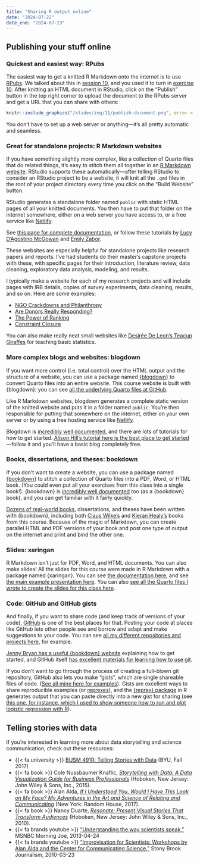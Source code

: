 ```yaml
---
title: "Sharing R output online"
date: "2024-07-22"
date_end: "2024-07-23"
---
```


## Publishing your stuff online

### Quickest and easiest way: RPubs

The easiest way to get a knitted R Markdown onto the internet is to use [RPubs](https://rpubs.com/). We talked about this in [session 10](/slides/10-slides.html#sharing-content), and you used it to turn in [exercise 10](/assignment/10-exercise.qmd). After knitting an HTML document in RStudio, click on the "Publish" button in the top right corner to upload the document to the RPubs server and get a URL that you can share with others:

```r
knitr::include_graphics("/slides/img/11/publish-document.png", error = FALSE)
```

You don't have to set up a web server or anything—it's all pretty automatic and seamless.


### Great for standalone projects: R Markdown websites

If you have something slightly more complex, like a collection of Quarto files that do related things, it's easy to stitch them all together in an [R Markdown website](https://rmarkdown.rstudio.com/lesson-13.html). RStudio supports these automatically—after telling RStudio to consider an RStudio project to be a website, it will knit all the `.qmd` files in the root of your project directory every time you click on the "Build Website" button. 

RStudio generates a standalone folder named `public` with static HTML pages of all your knitted documents. You then have to put that folder on the internet somewhere, either on a web server you have access to, or a free service like [Netlify](https://www.netlify.com/).

See [this page for complete documentation](https://bookdown.org/yihui/rmarkdown/rmarkdown-site.html), or follow these tutorials by [Lucy D'Agostino McGowan](https://livefreeordichotomize.com/2017/08/08/how-to-make-an-rmarkdown-website/) and [Emily Zabor](https://www.emilyzabor.com/tutorials/rmarkdown_websites_tutorial.html).

These websites are especially helpful for standalone projects like research papers and reports. I've had students do their master's capstone projects with these, with specific pages for their introduction, literature review, data cleaning, exploratory data analysis, modeling, and results.

I typically make a website for each of my research projects and will include pages with IRB details, copies of survey experiments, data cleaning, results, and so on. Here are some examples:

- [NGO Crackdowns and Philanthropy](https://stats.andrewheiss.com/ngo-crackdowns-philanthropy/)
- [Are Donors Really Responding?](https://stats.andrewheiss.com/donors-ngo-restrictions/)
- [The Power of Ranking](https://stats.andrewheiss.com/edb-social-pressure/)
- [Constraint Closure](https://stats.andrewheiss.com/constraint-closure/)

You can also make really neat small websites like [Desirée De Leon's Teacup Giraffes](https://tinystats.github.io/teacups-giraffes-and-statistics/index.html) for teaching basic statistics.


### More complex blogs and websites: blogdown

If you want more control (i.e. total control) over the HTML output and the structure of a website, you can use a package named [{blogdown}](https://bookdown.org/yihui/blogdown/structure-of-the-book.html) to convert Quarto files into an entire website. This course website is built with {blogdown}: you can see [all the underlying Quarto files at GitHub](https://github.com/andrewheiss/datavizm20.classes.andrewheiss.com).

Like R Markdown websites, blogdown generates a complete static version of the knitted website and puts it in a folder named `public`. You're then responsible for putting that somewhere on the internet, either on your own server or by using a free hosting service like [Netlify](https://www.netlify.com/).

Blogdown is [incredibly well documented](https://bookdown.org/yihui/blogdown/), and there are lots of tutorials for how to get started. [Alison Hill's tutorial here is the best place to get started](https://alison.rbind.io/post/2017-06-12-up-and-running-with-blogdown/)—follow it and you'll have a basic blog completely free.


### Books, dissertations, and theses: bookdown

If you don't want to create a website, you can use a package named [{bookdown}](https://bookdown.org/) to stitch a collection of Quarto files into a PDF, Word, or HTML book. (You could even put all your exercises from this class into a single book!). {bookdown} is [incredibly well documented](https://bookdown.org/yihui/bookdown/) too (as a {bookdown} book), and you can get familiar with it fairly quickly. 

[Dozens of real-world books](https://bookdown.org/home/archive/), dissertations, and theses have been written with {bookdown}, including both [Claus Wilke's](https://clauswilke.com/dataviz/) and [Kieran Healy's](https://socviz.co/) books from this course. Because of the magic of Markdown, you can create parallel HTML and PDF versions of your book and post one type of output on the internet and print and bind the other one.


### Slides: xaringan

R Markdown isn't just for PDF, Word, and HTML documents. You can also make slides! All the slides for this course were made in R Markdown with a package named {xaringan}. You can see [the documentation here](https://bookdown.org/yihui/rmarkdown/xaringan.html), and see [the main example presentation here](https://slides.yihui.org/xaringan/). You can also [see all the Quarto files I wrote to create the slides for this class here](https://github.com/andrewheiss/datavizs24.classes.andrewheiss.com/tree/main/slides).


### Code: GitHub and GitHub gists

And finally, if you want to share code (and keep track of versions of your code), [GitHub](https://github.com/) is one of the best places for that. Posting your code at places like GitHub lets other people see and borrow and adapt and make suggestions to your code. You can see [all my different repositories and projects here](https://github.com/andrewheiss/), for example.

[Jenny Bryan has a useful {bookdown} website](https://happygitwithr.com/) explaining how to get started, and GitHub itself [has excellent materials for learning how to use git](https://guides.github.com/activities/hello-world/).

If you don't want to go through the process of creating a full-blown git repository, GitHub also lets you make "gists", which are single shareable files of code. ([See all mine here for examples](https://gist.github.com/andrewheiss)). Gists are excellent ways to share reproducible examples (or [reprexes](https://www.jessemaegan.com/post/so-you-ve-been-asked-to-make-a-reprex/)), and the [{reprex} package](https://reprex.tidyverse.org/) in R generates output that you can paste directly into a new gist for sharing (see [this one, for instance, which I used to show someone how to run and plot logistic regression with R](https://gist.github.com/andrewheiss/5ea439fae38e61419858ce9b5c2027cd)).


## Telling stories with data

If you're interested in learning more about data storytelling and science communication, check out these resources:

- {{< fa university >}} [BUSM 491R: Telling Stories with Data](https://www.jessemaegan.com/post/so-you-ve-been-asked-to-make-a-reprex/) (BYU, Fall 2017)
- {{< fa book >}} Cole Nussbaumer Knaflic, [*Storytelling with Data: A Data Visualization Guide for Business Professionals*](https://www.amazon.com/Storytelling-Data-Visualization-Business-Professionals/dp/1119002257) (Hoboken, New Jersey: John Wiley & Sons, Inc., 2015).
- {{< fa book >}} Alan Alda, [*If I Understood You, Would I Have This Look on My Face? My Adventures in the Art and Science of Relating and Communicating*](https://www.amazon.com/Understood-Would-Have-This-Look/dp/0812989147) (New York: Random House, 2017). 
- {{< fa book >}} Nancy Duarte, [*Resonate: Present Visual Stories That Transform Audiences*](https://www.amazon.com/Resonate-Present-Stories-Transform-Audiences/dp/0470632011) (Hoboken, New Jersey: John Wiley & Sons, Inc., 2010).
- {{< fa brands youtube >}} ["Understanding the way scientists speak,"](http://www.msnbc.com/morning-joe/watch/understanding-the-way-scientists-speak-27745859874) MSNBC Morning Joe, 2013-04-24
- {{< fa brands youtube >}} ["Improvisation for Scientists: Workshops by Alan Alda and the Center for Communicating Science,"](https://www.youtube.com/watch?v=JtdyA7SibG8) Stony Brook Journalism, 2010-03-23
